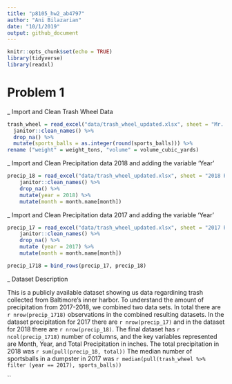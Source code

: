 ```yaml
---
title: "p8105_hw2_ab4797"
author: "Ani Bilazarian"
date: "10/1/2019"
output: github_document
---
```


```r
knitr::opts_chunk$set(echo = TRUE)
library(tidyverse)
library(readxl)
```

# Problem 1

_ Import and Clean Trash Wheel Data

```r
trash_wheel = read_excel("data/trash_wheel_updated.xlsx", sheet = "Mr. Trash Wheel", range = "A2:N408") %>% 
  janitor::clean_names() %>% 
  drop_na() %>% 
  mutate(sports_balls = as.integer(round(sports_balls))) %>% 
rename ("weight" = weight_tons, "volume" = volume_cubic_yards)
```

_ Import and Clean Precipitation data 2018 and adding the variable 'Year'

```r
precip_18 = read_excel("data/trash_wheel_updated.xlsx", sheet = "2018 Precipitation", range = "A2:B14") %>% 
    janitor::clean_names() %>% 
    drop_na() %>% 
    mutate(year = 2018) %>% 
    mutate(month = month.name[month])
```

_ Import and Clean Precipitation data 2017 and adding the variable 'Year'
```r
precip_17 = read_excel("data/trash_wheel_updated.xlsx", sheet = "2017 Precipitation", range = "A2:B14") %>% 
    janitor::clean_names() %>% 
    drop_na() %>% 
    mutate (year = 2017) %>% 
    mutate(month = month.name[month]) 

precip_1718 = bind_rows(precip_17, precip_18)
```

_ Dataset Description

This is a publicly available dataset showing us data regardining trash collected from Baltimore's inner harbor. To understand the amount of precipitation from 2017-2018, we combined two data sets. In total there are `r nrow(precip_1718)` observations in the combined resulting datasets. In the dataset precipitation for 2017 there are `r nrow(precip_17)` and in the dataset for 2018 there are `r nrow(precip_18)`. The final dataset has `r ncol(precip_1718)` number of columns, and the key variables represented are Month, Year, and Total Precipitation in inches. The total precipitation in 2018 was `r sum(pull(precip_18, total))` The median number of sportsballs in a dumpster in 2017 was `r median(pull(trash_wheel %>% filter (year == 2017), sports_balls))` 



`` 







